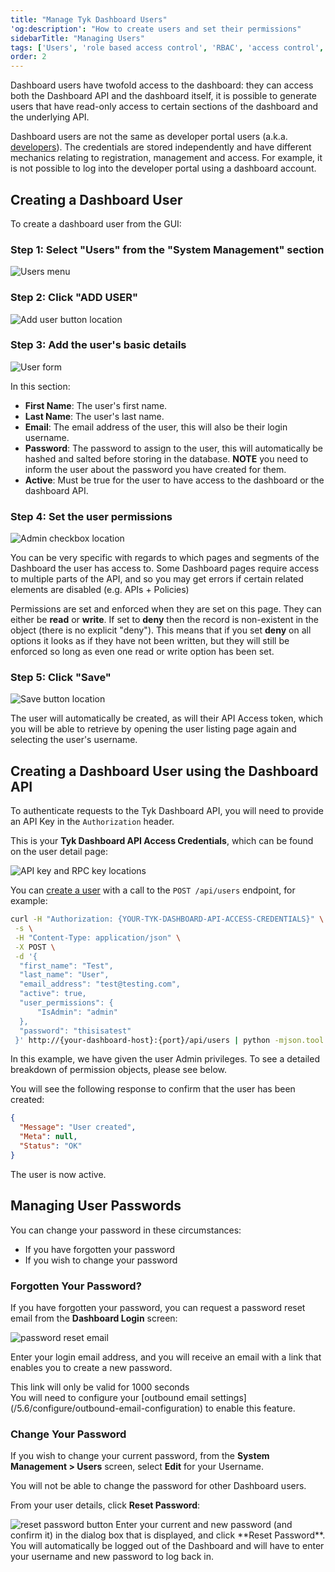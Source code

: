 ```yaml
---
title: "Manage Tyk Dashboard Users"
'og:description': "How to create users and set their permissions"
sidebarTitle: "Managing Users"
tags: ['Users', 'role based access control', 'RBAC', 'access control', 'Tyk Dashboard']
order: 2
---
```


Dashboard users have twofold access to the dashboard: they can access both the Dashboard API and the dashboard itself, it is possible to generate users that have read-only access to certain sections of the dashboard and the underlying API.

Dashboard users are not the same as developer portal users (a.k.a. [developers](/5.6/tyk-developer-portal/tyk-portal-classic/portal-concepts#developers)). The credentials are stored independently and have different mechanics relating to registration, management and access. For example, it is not possible to log into the developer portal using a dashboard account.

## Creating a Dashboard User

To create a dashboard user from the GUI:

### Step 1: Select "Users" from the "System Management" section

<img src="/img/2.10/users_menu.png" alt="Users menu" />

### Step 2: Click "ADD USER"

<img src="/img/2.10/add_user.png" alt="Add user button location" />

### Step 3: Add the user's basic details

<img src="/img/2.10/user_basic_details.png" alt="User form" />

In this section:

*   **First Name**: The user's first name.
*   **Last Name**: The user's last name.
*   **Email**: The email address of the user, this will also be their login username.
*   **Password**: The password to assign to the user, this will automatically be hashed and salted before storing in the database. **NOTE** you need to inform the user about the password you have created for them.
*   **Active**: Must be true for the user to have access to the dashboard or the dashboard API.

### Step 4: Set the user permissions

<img src="/img/2.10/user_permissions.png" alt="Admin checkbox location" />

You can be very specific with regards to which pages and segments of the Dashboard the user has access to. Some Dashboard pages require access to multiple parts of the API, and so you may get errors if certain related elements are disabled (e.g. APIs + Policies)

Permissions are set and enforced when they are set on this page. They can either be **read** or **write**. If  set to **deny** then the record is non-existent in the object (there is no explicit "deny"). This means that if you set **deny** on all options it looks as if they have not been written, but they will still be enforced so long as even one read or write option has been set.

### Step 5: Click "Save"

<img src="/img/2.10/users_save.png" alt="Save button location" />

The user will automatically be created, as will their API Access token, which you will be able to retrieve by opening the user listing page again and selecting the user's username.

## Creating a Dashboard User using the Dashboard API

To authenticate requests to the Tyk Dashboard API, you will need to provide an API Key in the `Authorization` header.

This is your **Tyk Dashboard API Access Credentials**, which can be found on the user detail page:

<img src="/img/2.10/user_credentials.png" alt="API key and RPC key locations" />

You can [create a user](/5.6/tyk-dashboard-api/users#add-user) with a call to the `POST /api/users` endpoint, for example:

``` bash
curl -H "Authorization: {YOUR-TYK-DASHBOARD-API-ACCESS-CREDENTIALS}" \
 -s \
 -H "Content-Type: application/json" \
 -X POST \
 -d '{
  "first_name": "Test",
  "last_name": "User",
  "email_address": "test@testing.com",
  "active": true,
  "user_permissions": {
      "IsAdmin": "admin"
  },
  "password": "thisisatest"
 }' http://{your-dashboard-host}:{port}/api/users | python -mjson.tool
```

In this example, we have given the user Admin privileges. To see a detailed breakdown of permission objects, please see below.

You will see the following response to confirm that the user has been created:

```json
{
  "Message": "User created",
  "Meta": null,
  "Status": "OK"
}
```

The user is now active.

## Managing User Passwords
You can change your password in these circumstances:

*  If you have forgotten your password
*  If you wish to change your password

### Forgotten Your Password?
If you have forgotten your password, you can request a password reset email from the **Dashboard Login** screen:

<img src="/img/2.10/dashboard_login.png" alt="password reset email" />

Enter your login email address, and you will receive an email with a link that enables you to create a new password.


<Note>
This link will only be valid for 1000 seconds
<br/>
You will need to configure your [outbound email settings](/5.6/configure/outbound-email-configuration) to enable this feature.
</Note>


### Change Your Password
If you wish to change your current password, from the **System Management > Users** screen, select **Edit** for your Username.


<Note>
You will not be able to change the password for other Dashboard users.
</Note>


From your user details, click **Reset Password**:

<img src="/img/2.10/user_reset_password.png" alt="reset password button" />
Enter your current and new password (and confirm it) in the dialog box that is displayed, and click **Reset Password**.
You will automatically be logged out of the Dashboard and will have to enter your username and new password to log back in.

